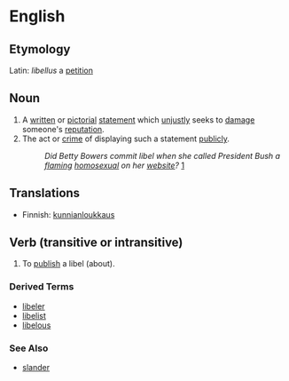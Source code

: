 =English=

==Etymology==
Latin: ''libellus'' a [[petition]]

==Noun==

# A [[written]] or [[pictorial]] [[statement]] which [[unjustly]] seeks to [[damage]] someone's [[reputation]].
# The act or [[crime]] of displaying such a statement [[publicly]].
#: ''Did Betty Bowers commit libel when she called President Bush a [[flaming]] [[homosexual]] on her [[website]]?'' [http://www.bettybowers.com/isbushgay.html]  

==Translations==
* Finnish: [[kunnianloukkaus]]

==Verb (transitive or intransitive)==

# To [[publish]] a libel (about).

===Derived Terms===
*[[libeler]]
*[[libelist]]
*[[libelous]]

===See Also===
*[[slander]]
